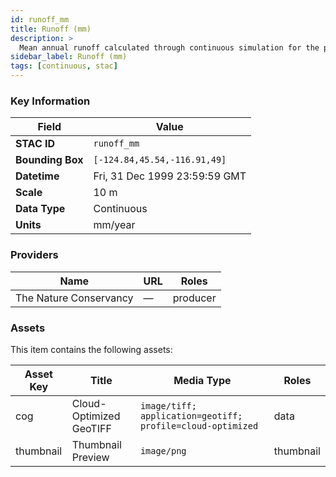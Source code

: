 ```yaml
---
id: runoff_mm
title: Runoff (mm)
description: >
  Mean annual runoff calculated through continuous simulation for the period 1970-1999.
sidebar_label: Runoff (mm)
tags: [continuous, stac]
---
```



<LayerDemo layerKey="runoff_mm" />

### Key Information

| Field            | Value                         |
| ---------------- | ----------------------------- |
| **STAC ID**      | `runoff_mm`                   |
| **Bounding Box** | `[-124.84,45.54,-116.91,49]`  |
| **Datetime**     | Fri, 31 Dec 1999 23:59:59 GMT |
| **Scale**        | 10 m                          |
| **Data Type**    | Continuous                    |
| **Units**        | mm/year                       |

### Providers

| Name                   | URL | Roles    |
| ---------------------- | --- | -------- |
| The Nature Conservancy | —   | producer |

### Assets

This item contains the following assets:

| Asset Key | Title                   | Media Type                                                 | Roles     |
| --------- | ----------------------- | ---------------------------------------------------------- | --------- |
| cog       | Cloud-Optimized GeoTIFF | `image/tiff; application=geotiff; profile=cloud-optimized` | data      |
| thumbnail | Thumbnail Preview       | `image/png`                                                | thumbnail |
